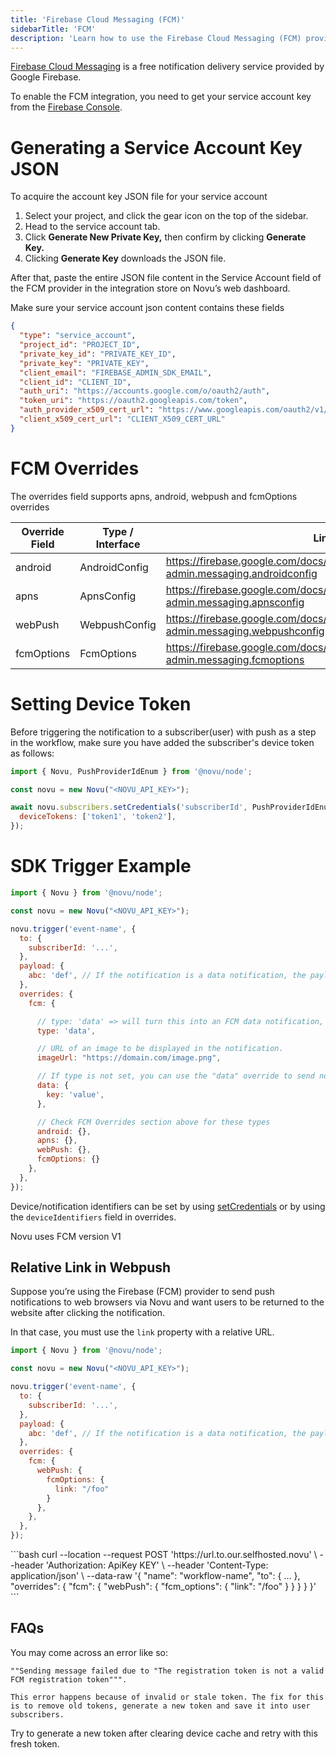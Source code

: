 ```yaml
---
title: 'Firebase Cloud Messaging (FCM)'
sidebarTitle: 'FCM'
description: 'Learn how to use the Firebase Cloud Messaging (FCM) provider to send push notifications using Novu'
---
```


[Firebase Cloud Messaging](https://firebase.google.com/docs/cloud-messaging) is a free notification delivery service provided by Google Firebase.

To enable the FCM integration, you need to get your service account key from the [Firebase Console](https://console.firebase.google.com/).

# Generating a Service Account Key JSON

To acquire the account key JSON file for your service account

1. Select your project, and click the gear icon on the top of the sidebar.
2. Head to the service account tab.
3. Click **Generate New Private Key,** then confirm by clicking **Generate Key.**
4. Clicking **Generate Key** downloads the JSON file.

After that, paste the entire JSON file content in the Service Account field of the FCM provider in the integration store on Novu’s web dashboard.

Make sure your service account json content contains these fields

```json
{
  "type": "service_account",
  "project_id": "PROJECT_ID",
  "private_key_id": "PRIVATE_KEY_ID",
  "private_key": "PRIVATE_KEY",
  "client_email": "FIREBASE_ADMIN_SDK_EMAIL",
  "client_id": "CLIENT_ID",
  "auth_uri": "https://accounts.google.com/o/oauth2/auth",
  "token_uri": "https://oauth2.googleapis.com/token",
  "auth_provider_x509_cert_url": "https://www.googleapis.com/oauth2/v1/certs",
  "client_x509_cert_url": "CLIENT_X509_CERT_URL"
}

```

# FCM Overrides

The overrides field supports apns, android, webpush and fcmOptions overrides

| Override Field | Type / Interface | Link |
| --- | --- | --- |
| android | AndroidConfig | https://firebase.google.com/docs/reference/admin/node/firebase-admin.messaging.androidconfig |
| apns | ApnsConfig | https://firebase.google.com/docs/reference/admin/node/firebase-admin.messaging.apnsconfig |
| webPush | WebpushConfig | https://firebase.google.com/docs/reference/admin/node/firebase-admin.messaging.webpushconfig |
| fcmOptions | FcmOptions | https://firebase.google.com/docs/reference/admin/node/firebase-admin.messaging.fcmoptions |

# Setting Device Token

Before triggering the notification to a subscriber(user) with push as a step in the workflow, make sure you have added the subscriber's device token as follows:

```jsx
import { Novu, PushProviderIdEnum } from '@novu/node';

const novu = new Novu("<NOVU_API_KEY>");

await novu.subscribers.setCredentials('subscriberId', PushProviderIdEnum.FCM, {
  deviceTokens: ['token1', 'token2'],
});

```

# SDK Trigger Example

```jsx
import { Novu } from '@novu/node';

const novu = new Novu("<NOVU_API_KEY>");

novu.trigger('event-name', {
  to: {
    subscriberId: '...',
  },
  payload: {
    abc: 'def', // If the notification is a data notification, the payload will be sent as the data
  },
  overrides: {
    fcm: {

      // type: 'data' => will turn this into an FCM data notification, where the payload is sent as a data notification. If the type is not set, you can use the "data" override to send notification messages with optional data payload
      type: 'data',

      // URL of an image to be displayed in the notification.
      imageUrl: "https://domain.com/image.png",

      // If type is not set, you can use the "data" override to send notification messages with optional data payload
      data: {
        key: 'value',
      },

      // Check FCM Overrides section above for these types
      android: {},
      apns: {},
      webPush: {},
      fcmOptions: {}
    },
  },
});

```

Device/notification identifiers can be set by using [setCredentials](#set-device-token) or by using the `deviceIdentifiers` field in overrides.

<Info> Novu uses FCM version V1</Info>


## Relative Link in Webpush

Suppose you’re using the Firebase (FCM) provider to send push notifications to web browsers via Novu and want users to be returned to the website after clicking the notification. 

In that case, you must use the `link` property with a relative URL.
<Tabs>
  <Tab title="Node.js">

```javascript
import { Novu } from '@novu/node';

const novu = new Novu("<NOVU_API_KEY>");

novu.trigger('event-name', {
  to: {
    subscriberId: '...',
  },
  payload: {
    abc: 'def', // If the notification is a data notification, the payload will be sent as the data
  },
  overrides: {
    fcm: {
      webPush: {
        fcmOptions: {
          link: "/foo"
        }
      },
    },
  },
});
```
  </Tab>
  <Tab title="Curl">
    ```bash
    curl --location --request POST 'https://url.to.our.selfhosted.novu' \
        --header 'Authorization: ApiKey KEY' \
        --header 'Content-Type: application/json' \
        --data-raw '{
            "name": "workflow-name",
            "to": {
                ...
            },
            "overrides": {
              "fcm": {
                "webPush": {
                  "fcm_options": {
                    "link": "/foo"
                  }
                }
              }
            }
          }'
    ```
  </Tab>
</Tabs>

## FAQs

<AccordionGroup>
  <Accordion title="The registration token is not a valid FCM registration token">
    You may come across an error like so: 

    ""Sending message failed due to "The registration token is not a valid FCM registration token""".

    This error happens because of invalid or stale token. The fix for this is to remove old tokens, generate a new token and save it into user subscribers.
  </Accordion>
  <Accordion title="FCM notifications sent successfully with no error but push notification is not received in device">
    Try to generate a new token after clearing device cache and retry with this fresh token.
  </Accordion>
</AccordionGroup>
